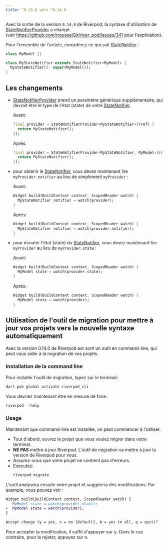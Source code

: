 ```yaml
---
title: ^0.13.0 vers ^0.14.0
---
```


Avec la sortie de la version `0.14.0` de Riverpod, la syntaxe d'utilisation de [StateNotifierProvider] a changé.  
(voir https://github.com/rrousselGit/river_pod/issues/341 pour l'explication).

Pour l'ensemble de l'article, considérez ce qui suit [StateNotifier] :

```dart
class MyModel {}

class MyStateNotifier extends StateNotifier<MyModel> {
  MyStateNotifier(): super(MyModel());
}
```

## Les changements

- [StateNotifierProvider] prend un paramètre générique supplémentaire, qui devrait être
 le type de l'état (state) de votre [StateNotifier].

  Avant:

  ```dart
  final provider = StateNotifierProvider<MyStateNotifier>((ref) {
    return MyStateNotifier();
  });
  ```

  Après:

  ```dart
  final provider = StateNotifierProvider<MyStateNotifier, MyModel>((ref) {
    return MyStateNotifier();
  });
  ```

- pour obtenir le [StateNotifier], vous devez maintenant lire `myProvider.notifier` au lieu de simplement `myProvider` :

  Avant:    

  ```dart
  Widget build(BuildContext context, ScopedReader watch) {
    MyStateNotifier notifier = watch(provider);
  }
  ```

  Après:

  ```dart
  Widget build(BuildContext context, ScopedReader watch) {
    MyStateNotifier notifier = watch(provider.notifier);
  }
  ```

- pour écouter l'état (state) du [StateNotifier], vous devez maintenant lire `myProvider` au lieu de `myProvider.state` :

  Avant:

  ```dart
  Widget build(BuildContext context, ScopedReader watch) {
    MyModel state = watch(provider.state);
  }
  ```

  Après:

  ```dart
  Widget build(BuildContext context, ScopedReader watch) {
    MyModel state = watch(provider);
  }
  ```

## Utilisation de l'outil de migration pour mettre  à jour vos projets vers la nouvelle syntaxe automatiquement

Avec la version 0.14.0 de Riverpod est sorti un outil en command-line, qui peut vous aider à la migration de vos projets.

### Installation de la command line

Pour installer l'outil de migration, tapez sur le terminal: 

```sh
dart pub global activate riverpod_cli
```

Vous devriez maintenant être en mesure de faire :

```dart
riverpod --help
```

### Usage

Maintenant que command-line est installée, on peut commencer à l'utiliser.

- Tout d'abord, ouvrez le projet que vous voulez migrer dans votre terminal.
- **NE PAS** mettre à jour Riverpod.
  L'outil de migration va mettre à jour la version de Riverpod pour vous.
- Assurez-vous que votre projet ne contient pas d'erreurs.
- Executez:
  ```sh
  riverpod migrate
  ```
L'outil analysera ensuite votre projet et suggérera des modifications. Par exemple, vous pouvez voir :

```diff
Widget build(BuildContext context, ScopedReader watch) {
-  MyModel state = watch(provider.state);
+  MyModel state = watch(provider);
}

Accept change (y = yes, n = no [default], A = yes to all, q = quit)? 
```

Pour accepter la modification, il suffit d'appuyer sur <kbd>y</kbd>. Dans le cas contraire, pour la rejeter, appuyez sur <kbd>n</kbd>.

[statenotifierprovider]: https://pub.dev/documentation/riverpod/latest/riverpod/StateNotifierProvider-class.html
[statenotifier]: https://pub.dev/documentation/state_notifier/latest/state_notifier/StateNotifier-class.html

